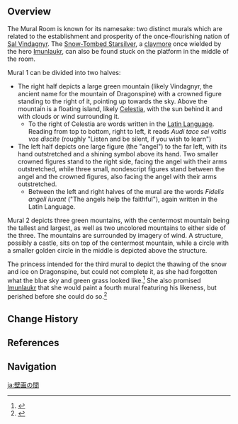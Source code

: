 {{Location Infobox
|image        = <gallery>
Sal Vindagnyr Mural 1.png|Mural 1
Sal Vindagnyr Mural 2.png|Mural 2
</gallery>
|type         = Point of Interest
|region       = Mondstadt
|area         = Dragonspine
}}
{{Location Intro|The '''Mural Room''' ''(unofficial name)''|description=<p>{{If Self|Mural Room|It|The Mural Room}} contains three large frescoes painted by the [[Princess of Sal Vindagnyr]], two of which are identical. It is locked behind a sealed door near the [[Entombed City - Ancient Palace]], which can be opened by completing the [[Hidden Exploration Objective]] "[[Dragonspine's Glacial Secret]]".</p>}}

==Overview==
The Mural Room is known for its namesake: two distinct murals which are related to the establishment and prosperity of the once-flourishing nation of [[Sal Vindagnyr]]. The [[Snow-Tombed Starsilver]], a [[claymore]] once wielded by the hero [[Imunlaukr]], can also be found stuck on the platform in the middle of the room.

Mural 1 can be divided into two halves:
*The right half depicts a large green mountain (likely Vindagnyr, the ancient name for the mountain of Dragonspine) with a crowned figure standing to the right of it, pointing up towards the sky. Above the mountain is a floating island, likely [[Celestia]], with the sun behind it and with clouds or wind surrounding it.
**To the right of Celestia are words written in the [[Latin Language]]. Reading from top to bottom, right to left, it reads ''Audi tace sei voltis vos discite'' (roughly "Listen and be silent, if you wish to learn")
*The left half depicts one large figure (the "angel") to the far left, with its hand outstretched and a shining symbol above its hand. Two smaller crowned figures stand to the right side, facing the angel with their arms outstretched, while three small, nondescript figures stand between the angel and the crowned figures, also facing the angel with their arms outstretched.
**Between the left and right halves of the mural are the words ''Fidelis angeli iuvant'' ("The angels help the faithful"), again written in the Latin Language.

Mural 2 depicts three green mountains, with the centermost mountain being the tallest and largest, as well as two uncolored mountains to either side of the three. The mountains are surrounded by imagery of wind. A structure, possibly a castle, sits on top of the centermost mountain, while a circle with a smaller golden circle in the middle is depicted above the structure.

The princess intended for the third mural to depict the thawing of the snow and ice on Dragonspine, but could not complete it, as she had forgotten what the blue sky and green grass looked like.<ref>{{Ref/Item|Princess' Box}}</ref> She also promised [[Imunlaukr]] that she would paint a fourth mural featuring his likeness, but perished before she could do so.<ref>{{Ref/Weapon|Snow-Tombed Starsilver}}</ref>

==Change History==
{{Change History|1.2}}

==References==
{{Reflist}}

==Navigation==
{{PoI Navbox|Mondstadt}}

[[ja:壁画の間]]